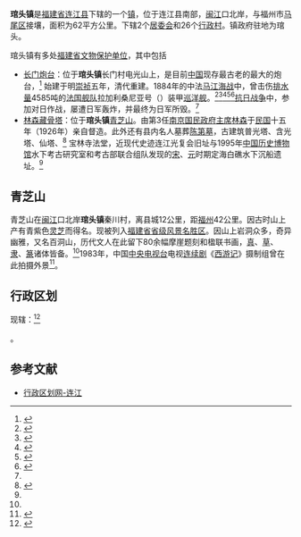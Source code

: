 {{中国乡级行政区|35/01/22/103/000
| 汉语拼音 =  guǎntóu zhèn 
| 注音符號 = ㄍㄨㄢˇㄊㄡˊ  ㄓㄣˋ
| 户籍人口 = 59288人
| 户籍人口年份 = 2000年
| 行政区划 = 2个[[居委会|居委会]]，26个[[行政村|行政村]]
| 位置图文件名 = LianJiang-guantou.jpg
| 位置图描述 = 琯头镇在连江县的位置
| 电话区号 = 591
}}

'''琯头镇'''是[[福建省|福建省]][[连江县_(福州市)|连江县]]下辖的一个[[镇|镇]]，位于连江县南部，[[闽江|闽江]]口北岸，与福州市[[马尾区|马尾区]]接壤，面积为62平方公里。下辖2个[[居委会|居委会]]和26个[[行政村|行政村]]。镇政府驻地为琯头。

琯头镇有多处[[福建省文物保护单位|福建省文物保护单位]]，其中包括
* [[长门炮台|长门炮台]]：位于'''琯头镇'''长门村电光山上，是目前[[中国|中国]]现存最古老的最大的炮台，<ref>{{cite news|author=刘琳|url=http://unn.people.com.cn/GB/14768/14806/2315036.html|title=长门古炮台满目疮痍|publisher=福州晚报|language=zh-cn|accessdate=2011-05-29|archive-date=2016-03-04|archive-url=https://web.archive.org/web/20160304050438/http://unn.people.com.cn/GB/14768/14806/2315036.html|dead-url=no}}</ref> 始建于明[[崇祯|崇祯]]五年，清代重建。1884年的中法[[马江海战|马江海战]]中，曾击伤[[排水量|排水量]]4585吨的[[法国|法国]][[舰队|舰队]]拉加利桑尼亚号（{{lang|fra|''La Galissonniere''}}）装甲[[巡洋舰|巡洋舰]]。<ref>{{cite book|author={{lang|fra|Duboc Emile}}|title={{lang|fra|Trente cinq mois de campagne en Chine, au Tonkin}}|year=1899|location={{lang|fra|Paris}}| language=fr | accessdate=2011-05-29|pages=255-260}}</ref><ref>{{cite book|author={{lang|fra|Maurice Loir}}|title={{lang|fra|L'escadre de l'amiral Courbet}}|year=1886|location={{lang|fra|Paris}}| language=fr | accessdate=2011-05-29|pages=145-168}}</ref><ref>{{cite book|author=龙章|title=越南与中法战争|year=1996|publisher=台湾商务印书馆 |location=台北|isbn=9570513144|  language=zh-hant |  accessdate=2011-05-29|pages=280-281}}</ref><ref>{{cite book|author={{lang|fra|Rollet de l'Isle}}|title={{lang|fra|Au Tonkin et dans les mers de Chine}} |year=1886|location={{lang|fra|Paris}}| language=fr | accessdate=2011-05-29|pages=186-200}}</ref><ref>{{cite book|author={{lang|fra|Auguste Thomazi}}|title={{lang|fra|La conquête de l'Indochine}}|year=1934|location={{lang|fra|Paris}}| language=fr | accessdate=2011-05-29|pages=209-212}}</ref>[[抗日战争|抗日战争]]中，参加对日作战，屡遭日军轰炸，并最终为日军所毁。<ref name="ref5" /> 
* [[林森藏骨塔|林森藏骨塔]]：位于'''琯头镇'''[[青芝山|青芝山]]。由第3任[[南京国民政府|南京国民政府]][[国民政府主席|主席]][[林森|林森]]于[[中華民國|民国]]十五年（1926年）亲自督造。此外还有县内名人墓葬[[陈第墓|陈第墓]]，古建筑普光塔、含光塔、仙塔、<ref name="refZ">{{cite web|language=zh-cn |publisher= |title=《福建省人民政府关于公布第七批省级文物保护单位名单及保护范围的通知》（闽政文〔2009〕375号） |url=http://www.fujian.gov.cn/zwgk/zxwj/szfwj/200912/t20091209_177441.htm |author=福建省人民政府 |date=2009-11-16 |accessdate=2011-05-30 |deadurl=yes |archiveurl=https://web.archive.org/web/20131224122739/http://www.fujian.gov.cn/zwgk/zxwj/szfwj/200912/t20091209_177441.htm |archivedate=2013-12-24 }}</ref> 宝林寺法堂，近现代史迹连江光复会旧址与1995年[[中国历史博物馆|中国历史博物馆]]水下考古研究室和{{Link-en|西澳大利亚海洋博物馆|Western Australian Maritime Museum}}考古部联合组队发现的[[宋|宋]]、[[元|元]]时期定海白礁水下沉船遗址。<ref name="refZ" />

==青芝山==
青芝山在[[闽江|闽江]]口北岸'''琯头镇'''秦川村，离县城12公里，距[[福州|福州]]42公里。因古时山上产有青紫色[[灵芝|灵芝]]而得名。现被列入[[福建省|福建省]][[中国省级风景名胜区|省级风景名胜区]]。因山上岩洞众多，奇异幽雅，又名百洞山，历代文人在此留下80余幅摩崖题刻和楹联书画，[[真书|真]]、[[草书|草]]、[[隶书|隶]]、[[篆书|篆]]诸体皆备。<ref name="ref5" />1983年，中国[[中国中央电视台|中央电视台]]电视[[连续剧|连续剧]]《[[西游记_(1986年电视剧)|西游记]]》摄制组曾在此拍摄外景<ref>{{cite news|author=涂明 包华|url=http://news.sina.com.cn/c/2007-12-21/021013116898s.shtml|title=青芝山景区百棵大树遭盗伐|publisher=海峡都市报|language=zh-cn|accessdate=2011-05-29|archive-date=2018-02-21|archive-url=https://web.archive.org/web/20180221035513/http://news.sina.com.cn/c/2007-12-21/021013116898s.shtml|dead-url=no}}</ref>。

==行政区划==
现辖：<ref>{{PRC admin/ref sgc|35/01/22/103/000}}</ref>

{{PRC admin/children|35/01/22/103/000}}。

== 参考文献 ==
{{reflist}}
*[http://www.xzqh.org/quhua/35fj/0122lj.htm 行政区划网-连江] {{Wayback|url=http://www.xzqh.org/quhua/35fj/0122lj.htm |date=20080610000744 }}

{{PRC admin/navcat|35/01/22/103/000}}